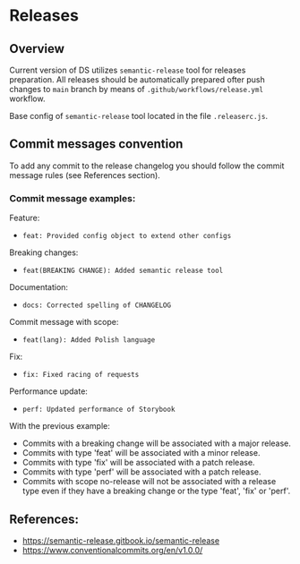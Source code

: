 
<Meta title="Docs/Features/Releases"/>

# Releases

## Overview

Current version of DS utilizes `semantic-release` tool for releases preparation.
All releases should be automatically prepared ofter push changes to `main` branch by means of `.github/workflows/release.yml`
workflow.

Base config of `semantic-release` tool located in the file `.releaserc.js`.

## Commit messages convention

To add any commit to the release changelog you should follow the commit message rules (see References section).

### Commit message examples:
Feature:
- `feat: Provided config object to extend other configs`

Breaking changes:
- `feat(BREAKING CHANGE): Added semantic release tool`

Documentation:
- `docs: Corrected spelling of CHANGELOG`

Commit message with scope:
- `feat(lang): Added Polish language`

Fix:
- `fix: Fixed racing of requests`

Performance update:
- `perf: Updated performance of Storybook`

With the previous example:

- Commits with a breaking change will be associated with a major release.
- Commits with type 'feat' will be associated with a minor release.
- Commits with type 'fix' will be associated with a patch release.
- Commits with type 'perf' will be associated with a patch release.
- Commits with scope no-release will not be associated with a release type even if they have a breaking change or the
type 'feat', 'fix' or 'perf'.

## References:
- https://semantic-release.gitbook.io/semantic-release
- https://www.conventionalcommits.org/en/v1.0.0/
